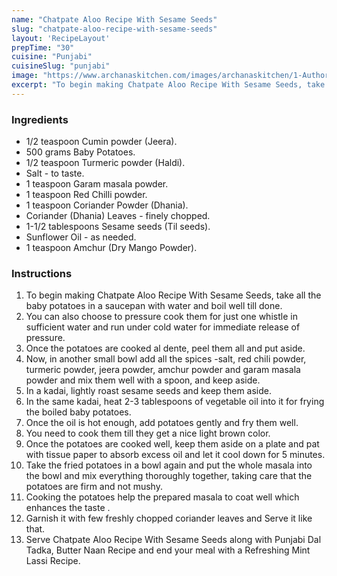 ---
name: "Chatpate Aloo Recipe With Sesame Seeds"
slug: "chatpate-aloo-recipe-with-sesame-seeds"
layout: 'RecipeLayout'
prepTime: "30"
cuisine: "Punjabi"
cuisineSlug: "punjabi"
image: "https://www.archanaskitchen.com/images/archanaskitchen/1-Author/droolingfoodies-gmail.com/chatpate_aloo_recipe_With_sesame_seeds_edited.jpg"
excerpt: "To begin making Chatpate Aloo Recipe With Sesame Seeds, take all the baby potatoes in a saucepan with water and boil well till done"
---

### Ingredients

- 1/2 teaspoon Cumin powder (Jeera).
- 500 grams Baby Potatoes.
- 1/2 teaspoon Turmeric powder (Haldi).
- Salt - to taste.
- 1 teaspoon Garam masala powder.
- 1 teaspoon Red Chilli powder.
- 1 teaspoon Coriander Powder (Dhania).
- Coriander (Dhania) Leaves - finely chopped.
- 1-1/2 tablespoons Sesame seeds (Til seeds).
- Sunflower Oil - as needed.
- 1 teaspoon Amchur (Dry Mango Powder).

### Instructions

1. To begin making Chatpate Aloo Recipe With Sesame Seeds, take all the baby potatoes in a saucepan with water and boil well till done.
1. You can also choose to pressure cook them for just one whistle in sufficient water and run under cold water for immediate release of pressure.
1. Once the potatoes are cooked al dente, peel them all and put aside.
1. Now, in another small bowl add all the spices -salt, red chili powder, turmeric powder, jeera powder, amchur powder and garam masala powder and mix them well with a spoon, and keep aside.
1. In a kadai, lightly roast sesame seeds and keep them aside.
1. In the same kadai, heat 2-3 tablespoons of vegetable oil into it for frying the boiled baby potatoes.
1. Once the oil is hot enough, add potatoes gently and fry them well.
1. You need to cook them till they get a nice light brown color.
1. Once the potatoes are cooked well, keep them aside on a plate and pat with tissue paper to absorb excess oil and let it cool down for 5 minutes.
1. Take the fried potatoes in a bowl again and put the whole masala into the bowl and mix everything thoroughly together, taking care that the potatoes are firm and not mushy.
1. Cooking the potatoes help the prepared masala to coat well which enhances the taste .
1. Garnish it with few freshly chopped coriander leaves and Serve it like that.
1. Serve Chatpate Aloo Recipe With Sesame Seeds along with Punjabi Dal Tadka, Butter Naan Recipe and end your meal with a Refreshing Mint Lassi Recipe.
